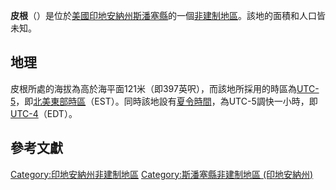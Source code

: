{{noteTA
|G1=USState
|G2=地名
|G3=Unit
}}
{{Infobox settlement
|official_name            = 皮根
|native_name = Pigeon
|settlement_type          = [[非建制地區|非建制地區]]
|image_skyline            = 
|imagesize                = 
|pushpin_map              = USA Indiana
|pushpin_label            = 皮根
|pushpin_label_position   = top
|pushpin_map_caption      = 皮根在印地安納州的位置
|subdivision_type         = [[世界政區索引|國家]]
|subdivision_type1        = [[美国州份|州份]]
|subdivision_type2        = [[印地安納州行政区划|縣]]
|subdivision_name         = [[美国|美国]]
|subdivision_name1        = [[印地安納州|印地安納州]]
|subdivision_name2        = [[斯潘塞縣_(印地安納州)|斯潘塞縣]]
|elevation_ft             = 397
|elevation_m              = 121
|area_total_km2           = 
|area_total_sq_mi         = 
|area_land_km2            = 
|area_land_sq_mi          = 
|area_water_km2           = 
|area_water_sq_mi         = 
|population_as_of         = 2010
|population_footnotes     = 
|population_total         = 
|population_metro         = 
|population_density_km2   = auto
|population_density_sq_mi = auto
|timezone                 = [[北美东部时区|北美东部时区]]
|utc_offset               = -5
|coordinates              = {{coord|38|06|00|N|87|04|00|W|display=inline,title}}
| coor_pinpoint           = 
| coordinates_footnotes   = 
|timezone_DST             = EDT
|utc_offset_DST           = -4
|postal_code_type         = [[美國郵區編號|郵區編號]]
|postal_code              = 47637
|area_code                = {{link-en|电话区号812|Area code 812|812}}
|blank_name = [[地名信息系统|GNIS ID]]
|blank_info = 447652<ref name="GNIS">{{cite gnis|447652|Pigeon}}</ref>
}}
'''皮根'''（{{lang-en|Pigeon}}）是位於[[美國|美國]][[印地安納州|印地安納州]][[斯潘塞縣_(印地安納州)|斯潘塞縣]]的一個[[非建制地區|非建制地區]]。該地的面積和人口皆未知。

== 地理 ==
皮根所處的海拔為高於海平面121米（即397英呎），而該地所採用的時區為[[UTC-5|UTC-5]]，即[[北美東部時區|北美東部時區]]（EST）。同時該地設有[[夏令時間|夏令時間]]，為UTC-5調快一小時，即[[UTC-4|UTC-4]]（EDT）。

== 參考文獻 ==
{{reflist}}

{{斯潘塞縣 (印地安納州)}}

{{DEFAULTSORT:Pigeon}}
[[Category:印地安納州非建制地區|Category:印地安納州非建制地區]]
[[Category:斯潘塞縣非建制地區_(印地安納州)|Category:斯潘塞縣非建制地區 (印地安納州)]]

{{Indiana-geo-stub}}